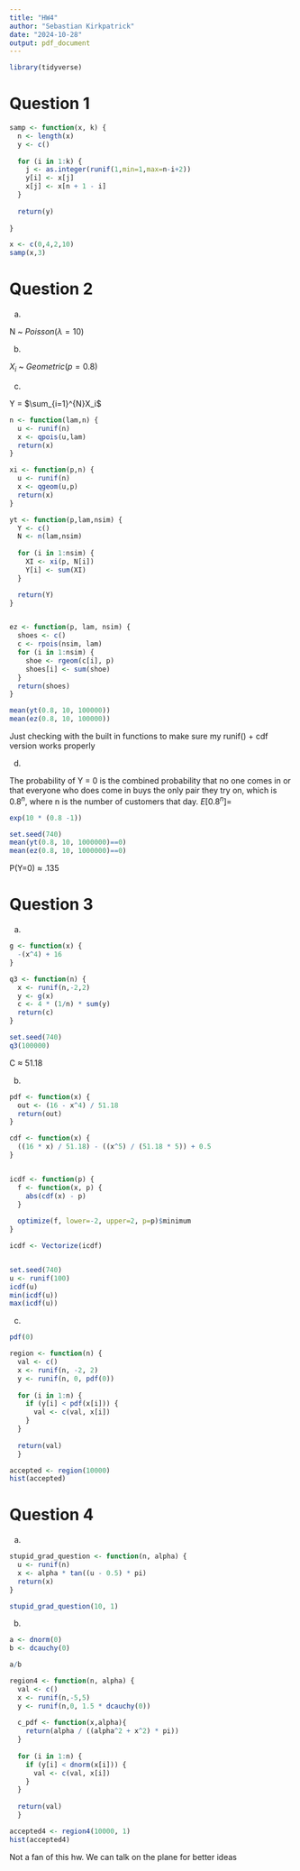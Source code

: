 ```yaml
---
title: "HW4"
author: "Sebastian Kirkpatrick"
date: "2024-10-28"
output: pdf_document
---
```


```r
library(tidyverse)
```

# Question 1

```r
samp <- function(x, k) {
  n <- length(x)
  y <- c()
  
  for (i in 1:k) {
    j <- as.integer(runif(1,min=1,max=n-i+2))
    y[i] <- x[j]
    x[j] <- x[n + 1 - i]
  }
  
  return(y)
  
}
```

```r
x <- c(0,4,2,10)
samp(x,3)
```



# Question 2

a)

N ~ $Poisson(\lambda = 10)$

b)

$X_i$ ~ $Geometric(p = 0.8)$

c)

Y = $\sum_{i=1}^{N}X_i$

```r
n <- function(lam,n) {
  u <- runif(n)
  x <- qpois(u,lam)
  return(x)
}

xi <- function(p,n) {
  u <- runif(n)
  x <- qgeom(u,p)
  return(x)
}

yt <- function(p,lam,nsim) {
  Y <- c()
  N <- n(lam,nsim)
  
  for (i in 1:nsim) {
    XI <- xi(p, N[i])
    Y[i] <- sum(XI)
  }

  return(Y)
}


ez <- function(p, lam, nsim) {
  shoes <- c()
  c <- rpois(nsim, lam)
  for (i in 1:nsim) {
    shoe <- rgeom(c[i], p)
    shoes[i] <- sum(shoe)
  }
  return(shoes)
}

mean(yt(0.8, 10, 100000))
mean(ez(0.8, 10, 100000))
```
Just checking with the built in functions to make sure my runif() + cdf version works properly

d)

The probability of Y = 0 is the combined probability that no one comes in or that everyone who does come in buys the only pair they try on, which is $0.8^{n}$, where n is the number of customers that day. $E[0.8^{n}] =$ 

```r
exp(10 * (0.8 -1))
```

```r
set.seed(740)
mean(yt(0.8, 10, 1000000)==0)
mean(ez(0.8, 10, 1000000)==0)
```
P(Y=0) $\approx$ .135



# Question 3

a)

```r
g <- function(x) {
  -(x^4) + 16
}

q3 <- function(n) {
  x <- runif(n,-2,2)
  y <- g(x)
  c <- 4 * (1/n) * sum(y)
  return(c)
}

set.seed(740)
q3(100000)
```
C $\approx$ 51.18

b)

```r
pdf <- function(x) {
  out <- (16 - x^4) / 51.18
  return(out)
}

cdf <- function(x) {
  ((16 * x) / 51.18) - ((x^5) / (51.18 * 5)) + 0.5
}


icdf <- function(p) {
  f <- function(x, p) {
    abs(cdf(x) - p)
  }
  
  optimize(f, lower=-2, upper=2, p=p)$minimum
}

icdf <- Vectorize(icdf)


set.seed(740)
u <- runif(100)
icdf(u)
min(icdf(u))
max(icdf(u))
```

c)

```r
pdf(0)

region <- function(n) {
  val <- c()
  x <- runif(n, -2, 2)
  y <- runif(n, 0, pdf(0))
  
  for (i in 1:n) {
    if (y[i] < pdf(x[i])) {
      val <- c(val, x[i])
    }
  }
  
  return(val)
  }

accepted <- region(10000)
hist(accepted)
```



# Question 4

a)

```r
stupid_grad_question <- function(n, alpha) {
  u <- runif(n)
  x <- alpha * tan((u - 0.5) * pi)
  return(x)
}

stupid_grad_question(10, 1)
```

b)

```r
a <- dnorm(0)
b <- dcauchy(0)

a/b

region4 <- function(n, alpha) {
  val <- c()
  x <- runif(n,-5,5)
  y <- runif(n,0, 1.5 * dcauchy(0))
  
  c_pdf <- function(x,alpha){
    return(alpha / ((alpha^2 + x^2) * pi))
  }
  
  for (i in 1:n) {
    if (y[i] < dnorm(x[i])) {
      val <- c(val, x[i])
    }
  }
  
  return(val)
  }

accepted4 <- region4(10000, 1)
hist(accepted4)
```

Not a fan of this hw. We can talk on the plane for better ideas